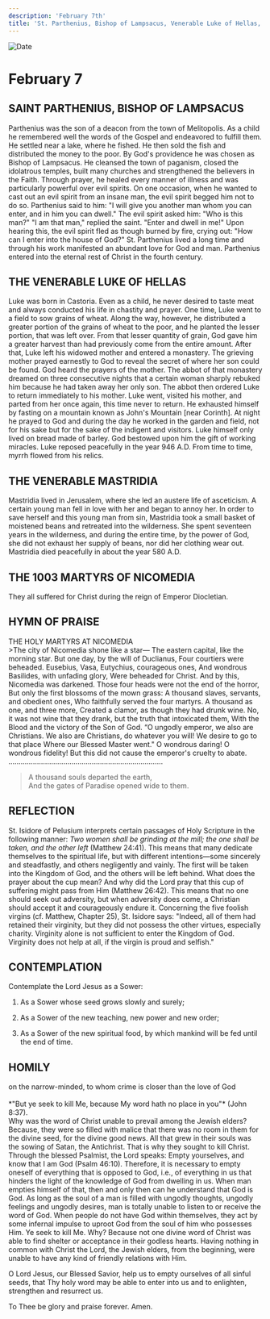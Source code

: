 ```yaml
---
description: 'February 7th'
title: 'St. Parthenius, Bishop of Lampsacus, Venerable Luke of Hellas, Venerable Mastridia, the 1003 Martyrs of Nicomedia'
---
```


<CustomPaginator />
<RunningHead />

<Image src="/title-imprint.png" height={68} width={50} alt="Date" className="title-imprint"/>

# <div id="date">February <Image className="four-dot" src="/four-dot.png" height={15} width={15} alt="" />7</div>

## SAINT PARTHENIUS, BISHOP OF LAMPSACUS

Parthenius was the son of a deacon from the town of Melitopolis. As a child he remembered well the words of the Gospel and endeavored to fulfill them. He settled near a lake, where he fished. He then sold the fish and distributed the money to the poor. By God's providence he was chosen as Bishop of Lampsacus. He cleansed the town of paganism, closed the idolatrous temples, built many churches and strengthened the believers in the Faith. Through prayer, he healed every manner of illness and was particularly powerful over evil spirits. On one occasion, when he wanted to cast out an evil spirit from an insane man, the evil spirit begged him not to do so. Parthenius said to him: "I will give you another man whom you can enter, and in him you can dwell." The evil spirit asked him: "Who is this man?" "I am that man," replied the saint. "Enter and dwell in me!" Upon hearing this, the evil spirit fled as though burned by fire, crying out: "How can I enter into the house of God?" St. Parthenius lived a long time and through his work manifested an abundant love for God and man. Parthenius entered into the eternal rest of Christ in the fourth century.

## THE VENERABLE LUKE OF HELLAS

Luke was born in Castoria. Even as a child, he never desired to taste meat and always conducted his life in chastity and prayer. One time, Luke went to a field to sow grains of wheat. Along the way, however, he distributed a greater portion of the grains of wheat to the poor, and he planted the lesser portion, that was left over. From that lesser quantity of grain, God gave him a greater harvest than had previously come from the entire amount. After that, Luke left his widowed mother and entered a monastery. The grieving mother prayed earnestly to God to reveal the secret of where her son could be found. God heard the prayers of the mother. The abbot of that monastery dreamed on three consecutive nights that a certain woman sharply rebuked him because he had taken away her only son. The abbot then ordered Luke to return immediately to his mother. Luke went, visited his mother, and parted from her once again, this time never to return. He exhausted himself by fasting on a mountain known as John's Mountain [near Corinth]. At night he prayed to God and during the day he worked in the garden and field, not for his sake but for the sake of the indigent and visitors. Luke himself only lived on bread made of barley. God bestowed upon him the gift of working miracles. Luke reposed peacefully in the year 946 A.D. From time to time, myrrh flowed from his relics.

## THE VENERABLE MASTRIDIA

Mastridia lived in Jerusalem, where she led an austere life of asceticism. A certain young man fell in love with her and began to annoy her. In order to save herself and this young man from sin, Mastridia took a small basket of moistened beans and retreated into the wilderness. She spent seventeen years in the wilderness, and during the entire time, by the power of God, she did not exhaust her supply of beans, nor did her clothing wear out. Mastridia died peacefully in about the year 580 A.D.

## THE 1003 MARTYRS OF NICOMEDIA

They all suffered for Christ during the reign of Emperor Diocletian.


## HYMN OF PRAISE
<div style={{textAlign:'center', color:'crimson', fontWeight:'bold'}}>
THE HOLY MARTYRS AT NICOMEDIA
</div>
>The city of Nicomedia shone like a star—  
The eastern capital, like the morning star.  
But one day, by the will of Duclianus,  
Four courtiers were beheaded.  
Eusebius, Vasa, Eutychius, courageous ones,  
And wondrous Basilides, with unfading glory,  
Were beheaded for Christ.  
And by this, Nicomedia was darkened.  
Those four heads were not the end of the horror,  
But only the first blossoms of the mown grass:  
A thousand slaves, servants, and obedient ones,  
Who faithfully served the four martyrs.  
A thousand as one, and three more,  
Created a clamor, as though they had drunk wine.  
No, it was not wine that they drank, but the truth that intoxicated them,  
With the Blood and the victory of the Son of God.  
“O ungodly emperor, we also are Christians.  
We also are Christians, do whatever you will!  
We desire to go to that place  
Where our Blessed Master went."  
O wondrous daring! O wondrous fidelity!  
But this did not cause the emperor's cruelty to abate.  

<div style={{textAlign:'center', marginTop:'1rem'}}>......................................<Image style={{display:'inline', margin:'0 1rem 0 1rem'}} src="/four-dot.png" height={15} width={15} alt="" />......................................</div>

>A thousand souls departed the earth,  
And the gates of Paradise opened wide to them.  



## REFLECTION

St. Isidore of Pelusium interprets certain passages of Holy Scripture in the following manner: *Two women shall be grinding at the mill; the one shall be taken, and the other left* (Matthew 24:41). This means that many dedicate themselves to the spiritual life, but with different intentions—some sincerely and steadfastly, and others negligently and vainly. The first will be taken into the Kingdom of God, and the others will be left behind. What does the prayer about the cup mean? And why did the Lord pray that this cup of suffering might pass from Him (Matthew 26:42). This means that no one should seek out adversity, but when adversity does come, a Christian should accept it and courageously endure it. Concerning the five foolish virgins (cf. Matthew, Chapter 25), St. Isidore says: "Indeed, all of them had retained their virginity, but they did not possess the other virtues, especially charity. Virginity alone is not sufficient to enter the Kingdom of God. Virginity does not help at all, if the virgin is proud and selfish."
 

## CONTEMPLATION

Contemplate the Lord Jesus as a Sower:

1. As a Sower whose seed grows slowly and surely;

2. As a Sower of the new teaching, new power and new order;

3. As a Sower of the new spiritual food, by which mankind will be fed until the end of time.


## HOMILY
<div style={{textAlign:'center', color:'crimson', fontWeight:'bold'}}>
on the narrow-minded, to whom crime is closer than the love of God
</div><br /><div style={{textAlign:'right'}}>
*"But ye seek to kill Me, because My word hath no place in you"* (John 8:37).
</div>
Why was the word of Christ unable to prevail among the Jewish elders? Because, they were so filled with malice that there was no room in them for the divine seed, for the divine good news. All that grew in their souls was the sowing of Satan, the Antichrist. That is why they sought to kill Christ. Through the blessed Psalmist, the Lord speaks: Empty yourselves, and know that I am God (Psalm 46:10). Therefore, it is necessary to empty oneself of everything that is opposed to God, i.e., of everything in us that hinders the light of the knowledge of God from dwelling in us. When man empties himself of that, then and only then can he understand that God is God. As long as the soul of a man is filled with ungodly thoughts, ungodly feelings and ungodly desires, man is totally unable to listen to or receive the word of God. When people do not have God within themselves, they act by some infernal impulse to uproot God from the soul of him who possesses Him. Ye seek to kill Me. Why? Because not one divine word of Christ was able to find shelter or acceptance in their godless hearts. Having nothing in common with Christ the Lord, the Jewish elders, from the beginning, were unable to have any kind of friendly relations with Him.

O Lord Jesus, our Blessed Savior, help us to empty ourselves of all sinful seeds, that Thy holy word may be able to enter into us and to enlighten, strengthen and resurrect us.

To Thee be glory and praise forever. Amen.